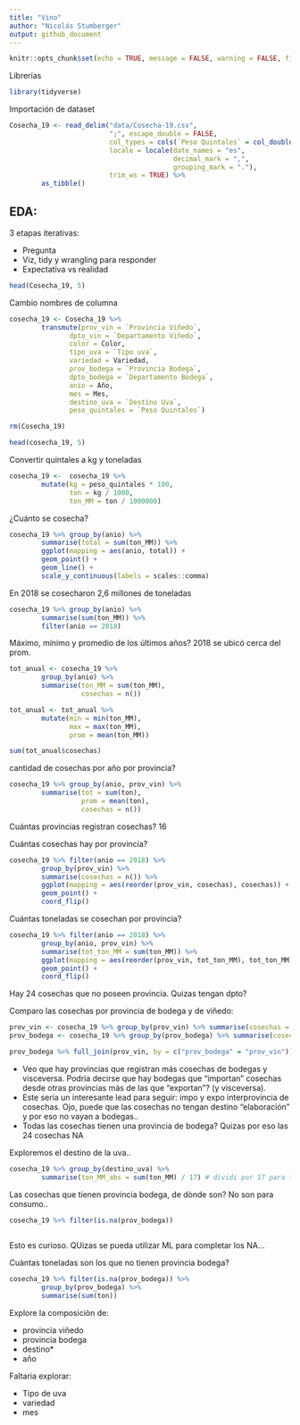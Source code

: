 ---
title: "Vino"
author: "Nicolás Stumberger"
output: github_document
---

```{r setup, include=FALSE}
knitr::opts_chunk$set(echo = TRUE, message = FALSE, warning = FALSE, fig.width = 8, fig.height = 5)
```

Librerías
```{r}
library(tidyverse)
```

Importación de dataset
```{r}
Cosecha_19 <- read_delim("data/Cosecha-19.csv",
                         ";", escape_double = FALSE, 
                         col_types = cols(`Peso Quintales` = col_double()),
                         locale = locale(date_names = "es",
                                         decimal_mark = ",",
                                         grouping_mark = "."), 
                         trim_ws = TRUE) %>% 
        as_tibble()
```

## EDA:

3 etapas iterativas:

* Pregunta
* Viz, tidy y wrangling para responder
* Expectativa vs realidad

```{r}
head(Cosecha_19, 5)
```

Cambio nombres de columna
```{r}
cosecha_19 <- Cosecha_19 %>% 
        transmute(prov_vin = `Provincia Viñedo`,
               dpto_vin = `Departamento Viñedo`,
               color = Color,
               tipo_uva = `Tipo uva`,
               variedad = Variedad,
               prov_bodega = `Provincia Bodega`,
               dpto_bodega = `Departamento Bodega`,
               anio = Año,
               mes = Mes,
               destino_uva = `Destino Uva`,
               peso_quintales = `Peso Quintales`)

rm(Cosecha_19)
```

```{r}
head(cosecha_19, 5)
```

Convertir quintales a kg y toneladas
```{r}
cosecha_19 <-  cosecha_19 %>% 
        mutate(kg = peso_quintales * 100,
               ton = kg / 1000,
               ton_MM = ton / 1000000)
```

¿Cuánto se cosecha?
```{r}
cosecha_19 %>% group_by(anio) %>% 
        summarise(total = sum(ton_MM)) %>% 
        ggplot(mapping = aes(anio, total)) +
        geom_point() +
        geom_line() +
        scale_y_continuous(labels = scales::comma)

```



En 2018 se cosecharon 2,6 millones de toneladas
```{r}
cosecha_19 %>% group_by(anio) %>% 
        summarise(sum(ton_MM)) %>% 
        filter(anio == 2018)
```

Máximo, mínimo y promedio de los últimos años? 2018 se ubicó cerca del prom.
```{r}
tot_anual <- cosecha_19 %>% 
        group_by(anio) %>% 
        summarise(ton_MM = sum(ton_MM),
                  cosechas = n())

tot_anual <- tot_anual %>% 
        mutate(min = min(ton_MM),
               max = max(ton_MM),
               prom = mean(ton_MM))

sum(tot_anual$cosechas)
```


cantidad de cosechas por año por provincia?
```{r}
cosecha_19 %>% group_by(anio, prov_vin) %>% 
        summarise(tot = sum(ton),
                  prom = mean(ton),
                  cosechas = n())
```

Cuántas provincias registran cosechas? 16

Cuántas cosechas hay por provincia?
```{r}
cosecha_19 %>% filter(anio == 2018) %>% 
        group_by(prov_vin) %>% 
        summarise(cosechas = n()) %>% 
        ggplot(mapping = aes(reorder(prov_vin, cosechas), cosechas)) +
        geom_point() +
        coord_flip()
```


Cuántas toneladas se cosechan por provincia?
```{r}
cosecha_19 %>% filter(anio == 2018) %>% 
        group_by(anio, prov_vin) %>% 
        summarise(tot_ton_MM = sum(ton_MM)) %>% 
        ggplot(mapping = aes(reorder(prov_vin, tot_ton_MM), tot_ton_MM)) +
        geom_point() +
        coord_flip()
```

Hay 24 cosechas que no poseen provincia. Quizas tengan dpto?

Comparo las cosechas por provincia de bodega y de viñedo:
```{r}
prov_vin <- cosecha_19 %>% group_by(prov_vin) %>% summarise(cosechas = n())
prov_bodega <- cosecha_19 %>% group_by(prov_bodega) %>% summarise(cosechas = n())

prov_bodega %>% full_join(prov_vin, by = c("prov_bodega" = "prov_vin"))

```

* Veo que hay provincias que registran más cosechas de bodegas y visceversa. Podría decirse que hay bodegas que "importan" cosechas desde otras provincias más de las que "exportan"? (y visceversa).
* Este sería un interesante lead para seguir: impo y expo interprovincia de cosechas. 
Ojo, puede que las cosechas no tengan destino "elaboración" y por eso no vayan a bodegas..
* Todas las cosechas tienen una provincia de bodega? Quizas por eso las 24 cosechas NA

Exploremos el destino de la uva..
```{r}
cosecha_19 %>% group_by(destino_uva) %>% 
        summarise(ton_MM_abs = sum(ton_MM) / 17) # dividi por 17 para tener un promedio anual
```

Las cosechas que tienen provincia bodega, de dònde son? No son para consumo..
```{r}
cosecha_19 %>% filter(is.na(prov_bodega))
        
```
Esto es curioso. QUizas se pueda utilizar ML para completar los NA...

Cuàntas toneladas son los que no tienen provincia bodega?
```{r}
cosecha_19 %>% filter(is.na(prov_bodega)) %>% 
        group_by(prov_bodega) %>% 
        summarise(sum(ton))
```

Explore la composiciòn de:

* provincia viñedo
* provincia bodega
* destino*
* año

Faltaria explorar:

* Tipo de uva
* variedad
* mes
 